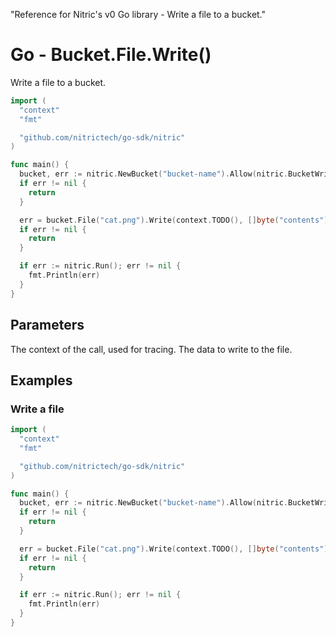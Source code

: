   "Reference for Nitric's v0 Go library - Write a file to a bucket."

# Go - Bucket.File.Write()

Write a file to a bucket.

```go
import (
  "context"
  "fmt"

  "github.com/nitrictech/go-sdk/nitric"
)

func main() {
  bucket, err := nitric.NewBucket("bucket-name").Allow(nitric.BucketWrite)
  if err != nil {
    return
  }

  err = bucket.File("cat.png").Write(context.TODO(), []byte("contents"))
  if err != nil {
    return
  }

  if err := nitric.Run(); err != nil {
    fmt.Println(err)
  }
}
```

## Parameters

<Properties>
  <Property name="ctx" required type="context">
    The context of the call, used for tracing.
  </Property>
  <Property name="data" required type="[]byte">
    The data to write to the file.
  </Property>
</Properties>

## Examples

### Write a file

```go
import (
  "context"
  "fmt"

  "github.com/nitrictech/go-sdk/nitric"
)

func main() {
  bucket, err := nitric.NewBucket("bucket-name").Allow(nitric.BucketWrite)
  if err != nil {
    return
  }

  err = bucket.File("cat.png").Write(context.TODO(), []byte("contents"))
  if err != nil {
    return
  }

  if err := nitric.Run(); err != nil {
    fmt.Println(err)
  }
}
```
